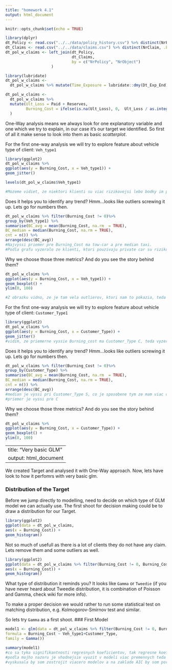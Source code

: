 ```yaml
---
title: "homework 4.1"
output: html_document
---
```


```r
knitr::opts_chunk$set(echo = TRUE)
```
```r
library(dplyr)
dt_Policy <- read.csv("../../data/policy_history.csv") %>% distinct(NrPolicy, NrObject, .keep_all = TRUE) 
dt_Claims <- read.csv("../../data/claims.csv") %>% distinct(NrClaim, .keep_all = TRUE)
dt_pol_w_claims <- left_join(dt_Policy, 
                             dt_Claims, 
                             by = c("NrPolicy", "NrObject")
                    )
```

```r
library(lubridate)
dt_pol_w_claims <- 
  dt_pol_w_claims %>% mutate(Time_Exposure = lubridate::dmy(Dt_Exp_End) - lubridate::dmy(Dt_Exp_Start))
```

```r
dt_pol_w_claims <- 
  dt_pol_w_claims %>% 
  mutate(Ult_Loss = Paid + Reserves,
         Burning_Cost = ifelse(is.na(Ult_Loss), 0,  Ult_Loss / as.integer(Time_Exposure))
  )
```


One-Way analysis means we always look for one explanatory variable and one which we try to explain, in our case it's our target we identified. So first of all it make sense to look into them as basic _scatterplot_.

For the first one-way analysis we will try to explore feature about vehicle type of client: `Veh_type1`

```r
library(ggplot2)
dt_pol_w_claims %>% 
ggplot(aes(y = Burning_Cost, x = Veh_type1)) + 
geom_jitter()

levels(dt_pol_w_claims$Veh_type1)

#Mozeme vidiet, ze niektori klienti su viac rizikovejsi lebo bodky im prisluchajuce su priemerne #vyssie. Vyssie su pre private cars, commercial car <3100 kg, commercial car <3500 kg, driving #school car.   
```


Does it helps you to identify any trend? Hmm...looks like outliers screwing it up. Lets go for numbers then.

```r
dt_pol_w_claims %>% filter(Burning_Cost != 0)%>% 
group_by(Veh_type1) %>% 
summarise(BC_avg = mean(Burning_Cost, na.rm  = TRUE),
BC_median = median(Burning_Cost, na.rm = TRUE),
cnt = n()) %>% 
arrange(desc(BC_avg))
#Najvyssi priemer pre Burning_Cost ma tow-car a pre median taxi.
#Podla grafu vyzeralo ze klienti, ktori pouzivaju private car su rizikovejsi ale ako vidime z #tabulky  v tych najvacsich priemeroch a pri mediane sa nenachadzaju tito klienti kedze tam je #najviac dat  a vela hodnot je nizkych (co je mozne vidiet aj v nasledujucom obrazku).
```

Why we choose those three metrics? And do you see the story behind them?

```r
dt_pol_w_claims %>% 
ggplot(aes(y = Burning_Cost, x = Veh_type1)) + 
geom_boxplot() +
ylim(0, 100)

#Z obrazku vidno, ze je tam vela outlierov, ktori nam to pokazia, teda samostatna premenna nie je dobry prediktor, ale moze byt uzitocna pri inych modeloch. 
```



For the first one-way analysis we will try to explore feature about vehicle type of client: `Customer_Type1`

```r
library(ggplot2)
dt_pol_w_claims %>% 
ggplot(aes(y = Burning_Cost, x = Customer_Type)) + 
geom_jitter()
#vidim, ze priemerne vyssie Burning_cost ma Customer_Type C, teda vyzera, ze tito klienti su viac rizikovejsi 
```


Does it helps you to identify any trend? Hmm...looks like outliers screwing it up. Lets go for numbers then.

```r
dt_pol_w_claims %>% filter(Burning_Cost != 0)%>% 
group_by(Customer_Type) %>% 
summarise(BC_avg = mean(Burning_Cost, na.rm  = TRUE),
BC_median = median(Burning_Cost, na.rm = TRUE),
cnt = n()) %>% 
arrange(desc(BC_avg))
#median je vyssi pri Customer_Type S, co je sposobene tym ze mam viac dat pre Customer_Type C, teda vela mensich hodnot pre Burning cost co sposobilo ze median je vyssi pre S  
#priemer je vyssi pre C
```

Why we choose those three metrics? And do you see the story behind them?

```r
dt_pol_w_claims %>% 
ggplot(aes(y = Burning_Cost, x = Customer_Type)) + 
geom_boxplot() +
ylim(0, 100)
```





---
title: "Very basic GLM"
output: html_document
---


We created Target and analysed it with One-Way approach. Now, lets have look to how it perfomrs with very basic glm.

### Distribution of the Target
Before we jump directly to modelling, need to decide on which type of GLM model we can actually use.
The first shoot for decision making could be to draw a distribution for our Target.

```r
library(ggplot2)
ggplot(data = dt_pol_w_claims,
aes(x = Burning_Cost)) +
geom_histogram()
```
Not so much of usefull as there is a lot of clients they do not have any claim. Lets remove them and some outliers as well.

```r
library(ggplot2)
ggplot(data = dt_pol_w_claims %>% filter(Burning_Cost != 0, Burning_Cost < 100),
aes(x = Burning_Cost)) +
geom_histogram()
```

What type of distribution it reminds you? It looks like `Gamma` or `Tweedie` (if you have never heard about Tweedie distribution, it is combination of Poisson and Gamma, check wiki for more info). 

To make a proper decision we would rather to run some statistical test on matching distribution, e.g. Kolmogorov-Smirnov test and similar.


So lets try `Gamma` as a first shoot.
### First Model
```r
model1 <- glm(data = dt_pol_w_claims %>% filter(Burning_Cost != 0, Burning_Cost < 100),
formula = Burning_Cost ~ Veh_type1+Customer_Type,
family = Gamma())
```

```r
summary(model1)
#co sa tyka signifikantnosti regresnych koeficientov, tak regresne koeficienty prisluchajuce kategoriam commercial car <3100 kg, commercial car <3500 kg, driving school car, private car, taxi category A su statisticky signifikantne a taktiez aj konstantny clen
#podla mojho nazoru je vhodnejsie vyuzit v modeli viac premennych teda ziskat co najviac informacie z danych dat
#vyskusala by som zostrojit viacero modelov a na zaklade AIC by som porovnala tieto modely, # podla toho, ktory model by vysiel najlepsi ten by som pouzila na dalsie analyzy
```

